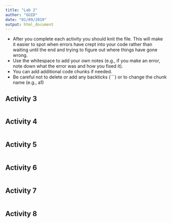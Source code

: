 ```yaml
---
title: "Lab 2"
author: "GUID"
date: "01/09/2019"
output: html_document
---
```


* After you complete each activity you should knit the file. This will make it easier to spot when errors have crept into your code rather than waiting until the end and trying to figure out where things have gone wrong.
* Use the whitespace to add your own notes (e.g., if you make an error, note down what the error was and how you fixed it).
* You can add additional code chunks if needed.
* Be careful not to delete or add any backticks (```) or to change the chunk name (e.g., a1)


## Activity 3

```r

```

## Activity 4

```r

```

## Activity 5

```r

```

## Activity 6

```r

```

## Activity 7

```r

```

## Activity 8

```r

```


